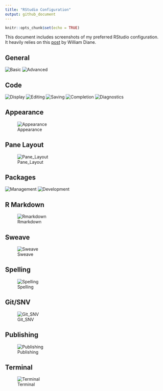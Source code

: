 ```yaml
---
title: "RStudio Configuration"
output: github_document
---
```


```r
knitr::opts_chunk$set(echo = TRUE)
```

This document includes screenshots of my preferred RStudio configuration. It heavily relies on this [post](https://drdoane.com/my-rstudio-configuration/) by William Diane.



## General

![Basic](img/rstudio_configuration_01.png)
![Advanced](img/rstudio_configuration_02.png)

## Code

![Display](img/rstudio_configuration_03.png)
![Editing](img/rstudio_configuration_04.png)
![Saving](img/rstudio_configuration_05.png)
![Completion](img/rstudio_configuration_06.png)
![Diagnostics](img/rstudio_configuration_07.png)


## Appearance
![Appearance](img/rstudio_configuration_08.png)

## Pane Layout
![Pane_Layout](img/rstudio_configuration_09.png)


## Packages
![Management](img/rstudio_configuration_10.png)
![Development](img/rstudio_configuration_11.png)

## R Markdown
![Rmarkdown](img/rstudio_configuration_12.png)

## Sweave
![Sweave](img/rstudio_configuration_13.png)

## Spelling
![Spelling](img/rstudio_configuration_14.png)


## Git/SNV
![Git_SNV](img/rstudio_configuration_15.png)


## Publishing
![Publishing](img/rstudio_configuration_16.png)

## Terminal
![Terminal](img/rstudio_configuration_17.png)
